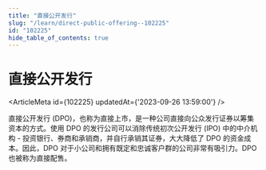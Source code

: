 ```yaml
---
title: "直接公开发行"
slug: "/learn/direct-public-offering--102225"
id: "102225"
hide_table_of_contents: true
---
```



# 直接公开发行

<ArticleMeta id={102225} updatedAt={'2023-09-26 13:59:00'} />
<div className='border-solid border-b border-t-0 my-4 border-[var(--ifm-color-gray-300)]' />

直接公开发行 (DPO)，也称为直接上市，是一种公司直接向公众发行证券以筹集资本的方式。使用 DPO 的发行公司可以消除传统初次公开发行 (IPO) 中的中介机构 - 投资银行、券商和承销商，并自行承销其证券，大大降低了 DPO 的资金成本。因此，DPO 对于小公司和拥有既定和忠诚客户群的公司非常有吸引力。DPO 也被称为直接配售。
